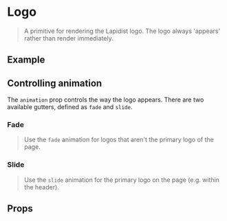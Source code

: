 

<Meta of={LogoStories} />

# Logo
> A primitive for rendering the Lapidist logo. The logo always 'appears' rather than render immediately.

## Example
<Source dark />

## Controlling animation
The `animation` prop controls the way the logo appears. There are two available gutters, defined as `fade` and `slide`.

### Fade
> Use the `fade` animation for logos that aren't the primary logo of the page.
<Canvas>
    <Story of={LogoStories.FadeAnimation} />
</Canvas>

### Slide
> Use the `slide` animation for the primary logo on the page (e.g. within the header).
<Canvas>
    <Story of={LogoStories.SlideAnimation} />
</Canvas>

## Props
<ArgsTable />
